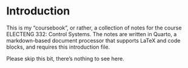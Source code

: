 # Introduction {.unnumbered .unlisted}

This is my "coursebook", or rather, a collection of notes for the course ELECTENG 332: Control Systems.  The notes are written in Quarto, a markdown-based document processor that supports LaTeX and code blocks, and requires this introduction file.

Please skip this bit, there's nothing to see here.